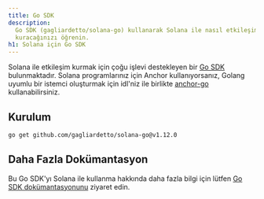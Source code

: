 ```yaml
---
title: Go SDK
description:
  Go SDK (gagliardetto/solana-go) kullanarak Solana ile nasıl etkileşim
  kuracağınızı öğrenin.
h1: Solana için Go SDK
---
```


Solana ile etkileşim kurmak için çoğu işlevi destekleyen bir
[Go SDK](https://github.com/gagliardetto/solana-go) bulunmaktadır. Solana
programlarınız için Anchor kullanıyorsanız, Golang uyumlu bir istemci oluşturmak
için idl'niz ile birlikte [anchor-go](https://github.com/gagliardetto/anchor-go)
kullanabilirsiniz.

## Kurulum

```bash title="Terminal"
go get github.com/gagliardetto/solana-go@v1.12.0
```

## Daha Fazla Dokümantasyon

Bu Go SDK'yı Solana ile kullanma hakkında daha fazla bilgi için lütfen
[Go SDK dokümantasyonunu](https://github.com/gagliardetto/solana-go?tab=readme-ov-file#installation)
ziyaret edin.
